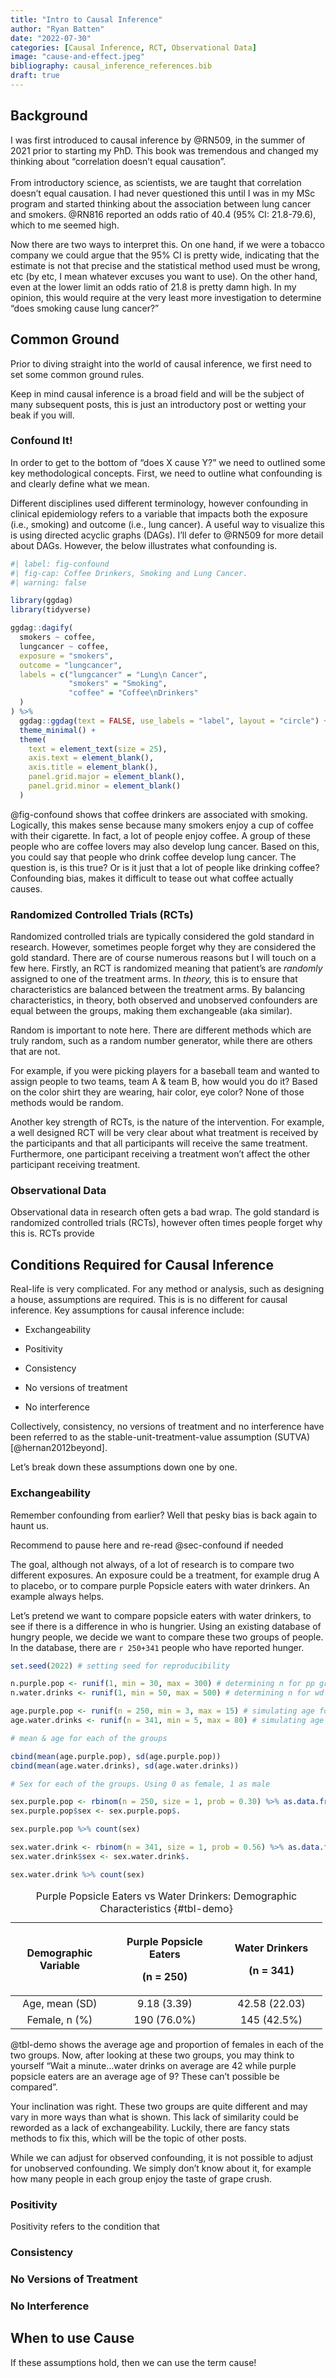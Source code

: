 ```yaml
---
title: "Intro to Causal Inference"
author: "Ryan Batten"
date: "2022-07-30"
categories: [Causal Inference, RCT, Observational Data]
image: "cause-and-effect.jpeg"
bibliography: causal_inference_references.bib
draft: true
---
```


## Background

I was first introduced to causal inference by @RN509, in the summer of 2021 prior to starting my PhD. This book was tremendous and changed my thinking about "correlation doesn't equal causation".\
\
From introductory science, as scientists, we are taught that correlation doesn't equal causation. I had never questioned this until I was in my MSc program and started thinking about the association between lung cancer and smokers. @RN816 reported an odds ratio of 40.4 (95% CI: 21.8-79.6), which to me seemed high.

Now there are two ways to interpret this. On one hand, if we were a tobacco company we could argue that the 95% CI is pretty wide, indicating that the estimate is not that precise and the statistical method used must be wrong, etc (by etc, I mean whatever excuses you want to use). On the other hand, even at the lower limit an odds ratio of 21.8 is pretty damn high. In my opinion, this would require at the very least more investigation to determine "does smoking cause lung cancer?"

## Common Ground

Prior to diving straight into the world of causal inference, we first need to set some common ground rules.

::: callout-note
Keep in mind causal inference is a broad field and will be the subject of many subsequent posts, this is just an introductory post or wetting your beak if you will.
:::

### Confound It!  {#sec-confound}

In order to get to the bottom of "does X cause Y?" we need to outlined some key methodological concepts. First, we need to outline what confounding is and clearly define what we mean.

Different disciplines used different terminology, however confounding in clinical epidemiology refers to a variable that impacts both the exposure (i.e., smoking) and outcome (i.e., lung cancer). A useful way to visualize this is using directed acyclic graphs (DAGs). I'll defer to @RN509 for more detail about DAGs. However, the below illustrates what confounding is.

```r
#| label: fig-confound
#| fig-cap: Coffee Drinkers, Smoking and Lung Cancer.
#| warning: false

library(ggdag)
library(tidyverse)

ggdag::dagify(
  smokers ~ coffee,
  lungcancer ~ coffee,
  exposure = "smokers", 
  outcome = "lungcancer",
  labels = c("lungcancer" = "Lung\n Cancer",
             "smokers" = "Smoking",
             "coffee" = "Coffee\nDrinkers"
  )
) %>% 
  ggdag::ggdag(text = FALSE, use_labels = "label", layout = "circle") +
  theme_minimal() +
  theme(
    text = element_text(size = 25),
    axis.text = element_blank(),
    axis.title = element_blank(),
    panel.grid.major = element_blank(),
    panel.grid.minor = element_blank()
  )


```

@fig-confound shows that coffee drinkers are associated with smoking. Logically, this makes sense because many smokers enjoy a cup of coffee with their cigarette. In fact, a lot of people enjoy coffee. A group of these people who are coffee lovers may also develop lung cancer. Based on this, you could say that people who drink coffee develop lung cancer. The question is, is this true? Or is it just that a lot of people like drinking coffee? Confounding bias, makes it difficult to tease out what coffee actually causes.

### Randomized Controlled Trials (RCTs)

Randomized controlled trials are typically considered the gold standard in research. However, sometimes people forget why they are considered the gold standard. There are of course numerous reasons but I will touch on a few here. Firstly, an RCT is randomized meaning that patient's are *randomly* assigned to one of the treatment arms. In *theory,* this is to ensure that characteristics are balanced between the treatment arms. By balancing characteristics, in theory, both observed and unobserved confounders are equal between the groups, making them exchangeable (aka similar).

:::{.callout-note}

Random is important to note here. There are different methods which are truly random, such as a random number generator, while there are others that are not.

For example, if you were picking players for a baseball team and wanted to assign people to two teams, team A & team B, how would you do it? Based on the color shirt they are wearing, hair color, eye color? None of those methods would be random.

:::

Another key strength of RCTs, is the nature of the intervention. For example, a well designed RCT will be very clear about what treatment is received by the participants and that all participants will receive the same treatment. Furthermore, one participant receiving a treatment won't affect the other participant receiving treatment.

### Observational Data

Observational data in research often gets a bad wrap. The gold standard is randomized controlled trials (RCTs), however often times people forget why this is. RCTs provide

## Conditions Required for Causal Inference

Real-life is very complicated. For any method or analysis, such as designing a house, assumptions are required. This is is no different for causal inference. Key assumptions for causal inference include:

-   Exchangeability

-   Positivity

-   Consistency

-   No versions of treatment

-   No interference

:::{.callout-note}

Collectively, consistency, no versions of treatment and no interference have been referred to as the stable-unit-treatment-value assumption (SUTVA) [@hernan2012beyond].

:::

Let's break down these assumptions down one by one.

### Exchangeability

Remember confounding from earlier? Well that pesky bias is back again to haunt us.

:::{.callout-note}

Recommend to pause here and re-read @sec-confound if needed

:::

The goal, although not always, of a lot of research is to compare two different exposures. An exposure could be a treatment, for example drug A to placebo, or to compare purple Popsicle eaters with water drinkers. An example always helps.

Let's pretend we want to compare popsicle eaters with water drinkers, to see if there is a difference in who is hungrier. Using an existing database of hungry people, we decide we want to compare these two groups of people. In the database, there are `r 250+341` people who have reported hunger.

```r

set.seed(2022) # setting seed for reproducibility

n.purple.pop <- runif(1, min = 30, max = 300) # determining n for pp group
n.water.drinks <- runif(1, min = 50, max = 500) # determining n for wd group

age.purple.pop <- runif(n = 250, min = 3, max = 15) # simulating age for pp group
age.water.drinks <- runif(n = 341, min = 5, max = 80) # simulating age for wd group

# mean & age for each of the groups

cbind(mean(age.purple.pop), sd(age.purple.pop))
cbind(mean(age.water.drinks), sd(age.water.drinks))

# Sex for each of the groups. Using 0 as female, 1 as male

sex.purple.pop <- rbinom(n = 250, size = 1, prob = 0.30) %>% as.data.frame()
sex.purple.pop$sex <- sex.purple.pop$.

sex.purple.pop %>% count(sex)

sex.water.drink <- rbinom(n = 341, size = 1, prob = 0.56) %>% as.data.frame()
sex.water.drink$sex <- sex.water.drink$.

sex.water.drink %>% count(sex)

```

+----------------------+-------------------------+-----------------------+
| Demographic Variable | Purple Popsicle Eaters  | Water Drinkers        |
|                      |                         |                       |
|                      | (n = 250)               | (n = 341)             |
+:====================:+:=======================:+:=====================:+
| Age, mean (SD)       | 9.18 (3.39)             | 42.58 (22.03)         |
+----------------------+-------------------------+-----------------------+
| Female, n (%)        | 190 (76.0%)             | 145 (42.5%)           |
+----------------------+-------------------------+-----------------------+

: Purple Popsicle Eaters vs Water Drinkers: Demographic Characteristics {#tbl-demo}

@tbl-demo shows the average age and proportion of females in each of the two groups. Now, after looking at these two groups, you may think to yourself "Wait a minute...water drinks on average are 42 while purple popsicle eaters are an average age of 9? These can't possible be compared".

Your inclination was right. These two groups are quite different and may vary in more ways than what is shown. This lack of similarity could be reworded as a lack of exchangeability. Luckily, there are fancy stats methods to fix this, which will be the topic of other posts.

:::{.callout-important}

While we can adjust for observed confounding, it is not possible to adjust for unobserved confounding. We simply don't know about it, for example how many people in each group enjoy the taste of grape crush.

:::

### Positivity

Positivity refers to the condition that

### Consistency

### No Versions of Treatment

### No Interference

## When to use Cause

If these assumptions hold, then we can use the term cause!
